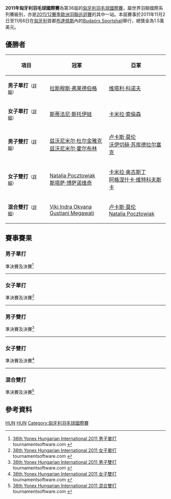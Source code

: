 {{noteTA|G1=Badminton}}
{{infobox badminton event
|name           = 2011年匈牙利羽毛球國際賽
|image          = 
|size           = 
|caption        =
|dates          = 2011年11月2日－11月6日
|number_edition = 第36屆
|level          = 4B
|prize_money    = 1.5萬美元
|location       = {{HUN}}[[布達佩斯|布達佩斯]]
|venue          = Budaörs Sportshall
|previous       = 2010年匈牙利羽毛球國際賽 
|next           = 2012年匈牙利羽毛球國際賽
}}
'''2011年匈牙利羽毛球國際賽'''為第36屆的[[匈牙利羽毛球國際賽|匈牙利羽毛球國際賽]]，屬世界羽聯國際系列賽級別，亦是[[2011/12賽季歐洲羽聯巡迴賽|2011/12賽季歐洲羽聯巡迴賽]]的其中一站。本屆賽事於2011年11月2日至11月6日在[[匈牙利|匈牙利]]首都[[布達佩斯|布達佩斯]]內的[[Budaörs_Sportshall|Budaörs Sportshall]]舉行，總獎金為1.5萬美元。

== 優勝者 ==
{| class=wikitable style="font-size:small"
!width="200"|項目
!width="250"|冠軍
!width="250"|亞軍
|-
|'''男子單打'''<small>（[[#男子單打|詳細]]）</small>
|{{flagicon|DEN}} [[拉斯穆斯·弗莱德伯格|拉斯穆斯·弗莱德伯格]]
|{{flagicon|UKR}} [[维塔利·科诺夫|维塔利·科诺夫]]
|-
|'''女子單打'''<small>（[[#女子單打|詳細]]）</small>
|{{flagicon|BUL}} [[斯蒂法尼·斯托伊娃|斯蒂法尼·斯托伊娃]]
|{{flagicon|DEN}} [[卡米拉·索倫森|卡米拉·索倫森]]
|-
|'''男子雙打'''<small>（[[#男子雙打|詳細]]）</small>
|{{flagicon|CRO}} [[兹沃尼米尔·杜尔金雅克|兹沃尼米尔·杜尔金雅克]]<br/>{{flagicon|CRO}} [[兹沃尼米尔·霍尔布林|兹沃尼米尔·霍尔布林]]
|{{flagicon|POL}} [[卢卡斯·莫伦|卢卡斯·莫伦]]<br/>{{flagicon|POL}} [[沃伊切赫·苏库德拉尔塞克|沃伊切赫·苏库德拉尔塞克]]
|-
|'''女子雙打'''<small>（[[#女子雙打|詳細]]）</small>
|{{flagicon|POL}} [[Natalia_Pocztowiak|Natalia Pocztowiak]]<br/>{{flagicon|CRO}} [[斯塔萨·博萨诺维奇|斯塔萨·博萨诺维奇]]
|{{flagicon|POL}} [[卡米拉·奥古斯丁|卡米拉·奥古斯丁]]<br/>{{flagicon|POL}} [[阿格涅什卡·维特科夫斯卡|阿格涅什卡·维特科夫斯卡]]
|-
|'''混合雙打'''<small>（[[#混合雙打|詳細]]）</small>
|{{flagicon|INA}} [[Viki_Indra_Okvana|Viki Indra Okvana]]<br/>{{flagicon|INA}} [[Gustiani_Megawati|Gustiani Megawati]]
|{{flagicon|POL}} [[卢卡斯·莫伦|卢卡斯·莫伦]]<br/>{{flagicon|POL}} [[Natalia_Pocztowiak|Natalia Pocztowiak]]
|}

== 賽事賽果 ==
=== 男子單打 ===
;準決賽及決賽<ref name="MS">[http://www.tournamentsoftware.com/sport/draw.aspx?id=CA90A434-DF86-4D3C-B354-4E279AEE4968&draw=2 36th Yonex Hungarian International 2011 男子單打] tournamentsoftware.com {{en}}</ref>
{{4TeamBracket-Tennis3-v2
| team-width=200
| RD1-seed1=1
| RD1-team1='''{{flagicon|DEN}} [[拉斯穆斯·弗莱德伯格|拉斯穆斯·弗莱德伯格]]
| RD1-score1-1=17
| RD1-score1-2='''21
| RD1-score1-3='''21
| RD1-seed2=8
| RD1-team2={{flagicon|SUI}} [[克里斯蒂安·伯西格尔|克里斯蒂安·伯西格尔]]
| RD1-score2-1='''21
| RD1-score2-2=18
| RD1-score2-3=12

| RD1-seed3=11
| RD1-team3={{flagicon|FRA}} [[托马斯·鲁克塞尔|托马斯·鲁克塞尔]]
| RD1-score3-1=16
| RD1-score3-2=18
| RD1-score3-3=
| RD1-seed4=13
| RD1-team4='''{{flagicon|UKR}} [[维塔利·科诺夫|维塔利·科诺夫]]
| RD1-score4-1='''21
| RD1-score4-2='''21
| RD1-score4-3=

| RD2-seed1=1
| RD2-team1='''{{flagicon|DEN}} [[拉斯穆斯·弗莱德伯格|拉斯穆斯·弗莱德伯格]]
| RD2-score1-1='''21
| RD2-score1-2='''21
| RD2-score1-3=
| RD2-seed2=13
| RD2-team2={{flagicon|UKR}} [[维塔利·科诺夫|维塔利·科诺夫]]
| RD2-score2-1=17
| RD2-score2-2=10
| RD2-score2-3=
}}
----

=== 女子單打 ===
;準決賽及決賽<ref name="WS">[http://www.tournamentsoftware.com/sport/draw.aspx?id=CA90A434-DF86-4D3C-B354-4E279AEE4968&draw=10 36th Yonex Hungarian International 2011 女子單打] tournamentsoftware.com {{en}}</ref>
{{4TeamBracket-Tennis3-v2
| team-width=200
| RD1-seed1=7
| RD1-team1={{flagicon|UKR}} [[玛丽亚·乌利蒂娜|玛丽亚·乌利蒂娜]]
| RD1-score1-1=16
| RD1-score1-2='''21
| RD1-score1-3=18
| RD1-seed2=
| RD1-team2='''{{flagicon|BUL}} [[斯蒂法尼·斯托伊娃|斯蒂法尼·斯托伊娃]]
| RD1-score2-1='''21
| RD1-score2-2=18
| RD1-score2-3='''21

| RD1-seed3=
| RD1-team3={{flagicon|GER}} [[法比耶娜·德普莱兹|法比耶娜·德普莱兹]]
| RD1-score3-1='''21
| RD1-score3-2=12
| RD1-score3-3=17
| RD1-seed4=
| RD1-team4='''{{flagicon|DEN}} [[卡米拉·索倫森|卡米拉·索倫森]]
| RD1-score4-1=15
| RD1-score4-2='''21
| RD1-score4-3='''21

| RD2-seed1=
| RD2-team1='''{{flagicon|BUL}} [[斯蒂法尼·斯托伊娃|斯蒂法尼·斯托伊娃]]
| RD2-score1-1='''23
| RD2-score1-2='''21
| RD2-score1-3=
| RD2-seed2=
| RD2-team2={{flagicon|DEN}} [[卡米拉·索倫森|卡米拉·索倫森]]
| RD2-score2-1=21
| RD2-score2-2=14
| RD2-score2-3=
}}
----

=== 男子雙打 ===
;準決賽及決賽<ref name="MD">[http://www.tournamentsoftware.com/sport/draw.aspx?id=CA90A434-DF86-4D3C-B354-4E279AEE4968&draw=6 36th Yonex Hungarian International 2011 男子雙打] tournamentsoftware.com {{en}}</ref>
{{4TeamBracket-Tennis3-v2
| team-width=200
| RD1-seed1=1
| RD1-team1='''{{nowrap|{{flagicon|POL}} [[卢卡斯·莫伦|卢卡斯·莫伦]]<br/> {{flagicon|POL}} [[沃伊切赫·苏库德拉尔塞克|沃伊切赫·苏库德拉尔塞克]]}}
| RD1-score1-1='''21
| RD1-score1-2=17
| RD1-score1-3='''21
| RD1-seed2=3
| RD1-team2={{flagicon|FRA}} [[洛朗·康斯坦丁|洛朗·康斯坦丁]]<br/> {{flagicon|FRA}} [[塞巴斯蒂安·文森特|塞巴斯蒂安·文森特]]
| RD1-score2-1=14
| RD1-score2-2='''21
| RD1-score2-3=16

| RD1-seed3=
| RD1-team3={{flagicon|ENG}} [[加里·福克斯|加里·福克斯]]<br/> {{flagicon|SWE}} [[尼科·鲁波宁|尼科·鲁波宁]]
| RD1-score3-1=17
| RD1-score3-2=10
| RD1-score3-3=
| RD1-seed4=2
| RD1-team4='''{{flagicon|CRO}} [[兹沃尼米尔·杜尔金雅克|兹沃尼米尔·杜尔金雅克]]<br/> {{flagicon|CRO}} [[兹沃尼米尔·霍尔布林|兹沃尼米尔·霍尔布林]]
| RD1-score4-1='''21
| RD1-score4-2='''21
| RD1-score4-3=

| RD2-seed1=1
| RD2-team1={{flagicon|POL}} [[卢卡斯·莫伦|卢卡斯·莫伦]]<br/> {{flagicon|POL}} [[沃伊切赫·苏库德拉尔塞克|沃伊切赫·苏库德拉尔塞克]]
| RD2-score1-1=18
| RD2-score1-2=18
| RD2-score1-3=
| RD2-seed2=2
| RD2-team2='''{{nowrap|{{flagicon|CRO}} [[兹沃尼米尔·杜尔金雅克|兹沃尼米尔·杜尔金雅克]]<br/> {{flagicon|CRO}} [[兹沃尼米尔·霍尔布林|兹沃尼米尔·霍尔布林]]}}
| RD2-score2-1='''21
| RD2-score2-2='''21
| RD2-score2-3=
}}
----

=== 女子雙打 ===
;準決賽及決賽<ref name="WD">[http://www.tournamentsoftware.com/sport/draw.aspx?id=CA90A434-DF86-4D3C-B354-4E279AEE4968&draw=7 36th Yonex Hungarian International 2011 女子雙打] tournamentsoftware.com {{en}}</ref>
{{4TeamBracket-Tennis3-v2
| team-width=200
| RD1-seed1=
| RD1-team1='''{{nowrap|{{flagicon|POL}} [[卡米拉·奥古斯丁|卡米拉·奥古斯丁]]<br/> {{flagicon|POL}} [[阿格涅什卡·维特科夫斯卡|阿格涅什卡·维特科夫斯卡]]}}
| RD1-score1-1='''21
| RD1-score1-2='''21
| RD1-score1-3=
| RD1-seed2=
| RD1-team2={{flagicon|ENG}} [[海伦·戴维斯|海伦·戴维斯]]<br/> {{flagicon|ENG}} [[萨曼塔·沃德|萨曼塔·沃德]]
| RD1-score2-1=11
| RD1-score2-2=9
| RD1-score2-3=

| RD1-seed3=
| RD1-team3='''{{flagicon|POL}} [[Natalia_Pocztowiak|Natalia Pocztowiak]]<br/> {{flagicon|CRO}} [[斯塔萨·博萨诺维奇|斯塔萨·博萨诺维奇]]
| RD1-score3-1='''21
| RD1-score3-2='''21
| RD1-score3-3=
| RD1-seed4=2
| RD1-team4={{flagicon|SWE}} [[路易丝·埃里克松|路易丝·埃里克松]]<br/> {{flagicon|SWE}} [[阿曼达·瓦林|阿曼达·瓦林]]
| RD1-score4-1=7
| RD1-score4-2=15
| RD1-score4-3=

| RD2-seed1=
| RD2-team1={{nowrap|{{flagicon|POL}} [[卡米拉·奥古斯丁|卡米拉·奥古斯丁]]<br/> {{flagicon|POL}} [[阿格涅什卡·维特科夫斯卡|阿格涅什卡·维特科夫斯卡]]}}
| RD2-score1-1=20
| RD2-score1-2='''22
| RD2-score1-3=18
| RD2-seed2=
| RD2-team2='''{{flagicon|POL}} [[Natalia_Pocztowiak|Natalia Pocztowiak]]<br/> {{flagicon|CRO}} [[斯塔萨·博萨诺维奇|斯塔萨·博萨诺维奇]]
| RD2-score2-1='''22
| RD2-score2-2=20
| RD2-score2-3='''21
}}
----

=== 混合雙打 ===
;準決賽及決賽<ref name="XD">[http://www.tournamentsoftware.com/sport/draw.aspx?id=CA90A434-DF86-4D3C-B354-4E279AEE4968&draw=9 36th Yonex Hungarian International 2011 混合雙打] tournamentsoftware.com {{en}}</ref>
{{4TeamBracket-Tennis3-v2
| team-width=200
| RD1-seed1=1
| RD1-team1={{flagicon|POL}} [[沃伊切赫·苏库德拉尔塞克|沃伊切赫·苏库德拉尔塞克]]<br/> {{flagicon|POL}} [[阿格涅什卡·维特科夫斯卡|阿格涅什卡·维特科夫斯卡]]
| RD1-score1-1=12
| RD1-score1-2=17
| RD1-score1-3=
| RD1-seed2=4
| RD1-team2='''{{flagicon|INA}} [[Viki_Indra_Okvana|Viki Indra Okvana]]<br/> {{flagicon|INA}} [[Gustiani_Megawati|Gustiani Megawati]]
| RD1-score2-1='''21
| RD1-score2-2='''21
| RD1-score2-3=

| RD1-seed3=3
| RD1-team3={{flagicon|AUT}} [[罗曼·泽恩沃德|罗曼·泽恩沃德]]<br/> {{flagicon|AUT}} [[伊丽莎白·巴利杜芙|伊丽莎白·巴利杜芙]]
| RD1-score3-1=6
| RD1-score3-2=14
| RD1-score3-3=
| RD1-seed4=6
| RD1-team4='''{{flagicon|POL}} [[卢卡斯·莫伦|卢卡斯·莫伦]]<br/> {{flagicon|POL}} [[Natalia_Pocztowiak|Natalia Pocztowiak]]
| RD1-score4-1='''21
| RD1-score4-2='''21
| RD1-score4-3=

| RD2-seed1=4
| RD2-team1='''{{flagicon|INA}} [[Viki_Indra_Okvana|Viki Indra Okvana]]<br/> {{flagicon|INA}} [[Gustiani_Megawati|Gustiani Megawati]]
| RD2-score1-1='''21
| RD2-score1-2='''21
| RD2-score1-3=
| RD2-seed2=6
| RD2-team2={{flagicon|POL}} [[卢卡斯·莫伦|卢卡斯·莫伦]]<br/> {{flagicon|POL}} [[Natalia_Pocztowiak|Natalia Pocztowiak]]
| RD2-score2-1=11
| RD2-score2-2=19
| RD2-score2-3=
}}

== 參考資料 ==
{{Reflist}}

[[Category:2011年世界羽聯國際系列賽|HUN]]
[[Category:2011/12賽季歐洲羽聯巡迴賽|HUN]]
[[Category:匈牙利羽毛球國際賽|Category:匈牙利羽毛球國際賽]]